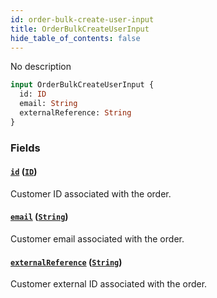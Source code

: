 ```yaml
---
id: order-bulk-create-user-input
title: OrderBulkCreateUserInput
hide_table_of_contents: false
---
```


No description

```graphql
input OrderBulkCreateUserInput {
  id: ID
  email: String
  externalReference: String
}
```

### Fields

#### [`id`](#) ([`ID`](../../../developer/api-reference/scalars/id))

Customer ID associated with the order.

#### [`email`](#) ([`String`](../../../developer/api-reference/scalars/string))

Customer email associated with the order.

#### [`externalReference`](#) ([`String`](../../../developer/api-reference/scalars/string))

Customer external ID associated with the order.

